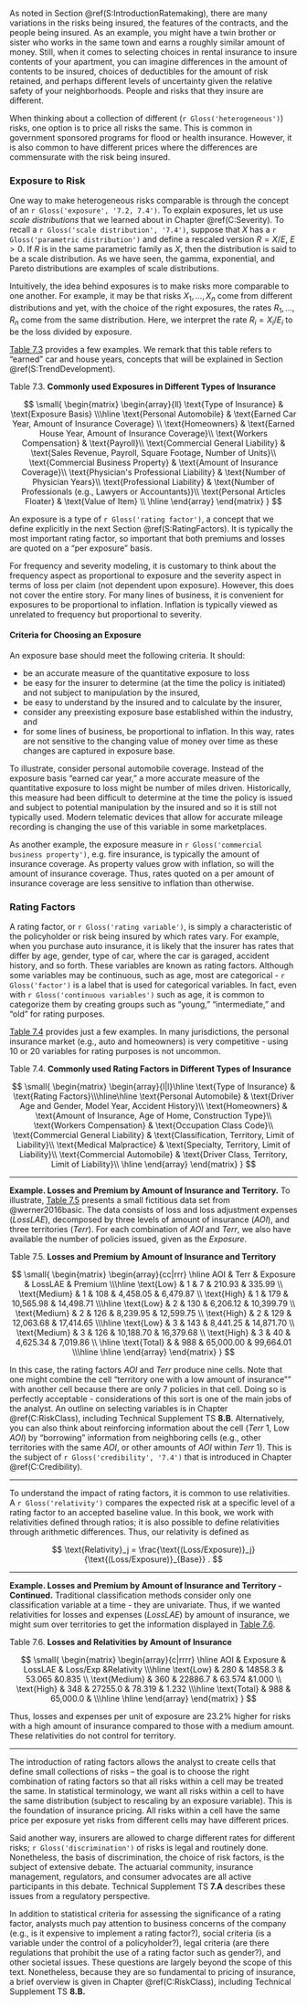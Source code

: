 <!-- ###  Heterogeneous Risks {#S:HeterogeneousRisks} -->

As noted in Section \@ref(S:IntroductionRatemaking), there are many variations in the risks being insured, the features of the contracts, and the people being insured. As an example, you might have a twin brother or sister who works in the same town and earns a roughly similar amount of money. Still, when it comes to selecting choices in rental insurance to insure contents of your apartment, you can imagine differences in the amount of contents to be insured, choices of deductibles for the amount of risk retained, and perhaps different levels of uncertainty given the relative safety of your neighborhoods. People and risks that they insure are different. 

When thinking about a collection of different (`r Gloss('heterogeneous')`) risks, one option is to price all risks the same. This is common in government sponsored programs for flood or health insurance. However, it is also common to have different prices where the differences are commensurate with the risk being insured.


### Exposure to Risk {#S:ExposureToRisk}

One way to make heterogeneous risks comparable is through the concept of an `r Gloss('exposure', '7.2, 7.4')`. To explain exposures, let us use *scale distributions* that we learned about in Chapter \@ref(C:Severity). To recall a `r Gloss('scale distribution', '7.4')`, suppose that $X$ has a `r Gloss('parametric distribution')` and define a rescaled version $R = X/E$, $E > 0$. If $R$ is in the same parametric family as $X$, then the distribution is said to be a scale distribution. As we have seen, the gamma, exponential, and Pareto distributions are examples of scale distributions.

Intuitively, the idea behind exposures is to make risks more comparable to one another. For example, it may be that risks $X_1, \ldots, X_n$ come from different distributions and yet, with the choice of the right exposures, the rates $R_1, \ldots, R_n$ come from the same distribution. Here, we interpret the rate $R_i = X_i/E_i$ to be the loss divided by exposure.

[Table 7.3] provides a few examples. We remark that this table refers to "earned" car and house years, concepts that will be explained in Section \@ref(S:TrendDevelopment).

<a id=tab:7.3></a> 

[Table 7.3]: \#tab:7.3

Table 7.3. **Commonly used Exposures in Different Types of Insurance**

$$
\small{
\begin{matrix}
\begin{array}{ll}
\text{Type of Insurance} & \text{Exposure Basis} \\\hline
\text{Personal Automobile} &  \text{Earned Car Year, Amount of Insurance Coverage} \\
\text{Homeowners} &  \text{Earned House Year, Amount of Insurance Coverage}\\
\text{Workers Compensation}  & \text{Payroll}\\
\text{Commercial General Liability} &  \text{Sales Revenue, Payroll, Square Footage, Number of Units}\\
\text{Commercial Business Property}  & \text{Amount of Insurance Coverage}\\
\text{Physician's Professional Liability}  & \text{Number of Physician Years}\\
\text{Professional Liability}  & \text{Number of Professionals (e.g., Lawyers or Accountants)}\\
\text{Personal Articles Floater} &  \text{Value of Item} \\
  \hline
\end{array}
\end{matrix}
}
$$


An exposure is a type of `r Gloss('rating factor')`, a concept that we define explicitly in the next Section \@ref(S:RatingFactors). It is typically the most important rating factor, so important that both premiums and losses are quoted on a "per exposure" basis. 

For frequency and severity modeling, it is customary to think about the frequency aspect as proportional to exposure and the severity aspect in terms of loss per claim (not dependent upon exposure). However, this does not cover the entire story. For many lines of business, it is convenient for exposures to be proportional to inflation. Inflation is typically viewed as unrelated to frequency but proportional to severity.


#### Criteria for Choosing an Exposure  {-}

An exposure base should meet the following criteria. It should:

- be an accurate measure of the quantitative exposure to loss
- be easy for the insurer to determine (at the time the policy is initiated) and not subject to manipulation by the insured,
- be easy to understand by the insured and to calculate by the insurer,
- consider any preexisting exposure base established within the industry, and
- for some lines of business, be proportional to inflation. In this way, rates are not sensitive to the changing value of money over time as these changes are captured in exposure base.


To illustrate, consider personal automobile coverage. Instead of the exposure basis "earned car year," a more accurate measure of the quantitative exposure to loss might be number of miles driven. Historically, this measure had been difficult to determine at the time the policy is issued and subject to potential manipulation by the insured and so it is still not typically used. Modern telematic devices that allow for accurate mileage recording is changing the use of this variable in some marketplaces.

As another example, the exposure measure in `r Gloss('commercial business property')`, e.g. fire insurance, is typically the amount of insurance coverage. As property values grow with inflation, so will the amount of insurance coverage. Thus, rates quoted on a per amount of insurance coverage are less sensitive to inflation than otherwise.

<!-- **Example: Workers' Compensation.** (*This example is from @werner2016basic . Probably too much institutional detail for this book. Still, a good placeholder.*) Consider the following example presented by Bouska (1989). Think of two construction firms, where one is unionized and the other is not. Assume that these two firms have the same number of employees who perform the same type of work and have similar number and type of loss experience. If the unionized company pays more per employee, then it will have a higher payroll. Assuming that payroll is the exposure basis for workers' compensation coverage, it will pay more for its coverage even though the loss experience is similar between the two firms. On the one hand, this is appropriate if losses are primarily due to indemnification to employees from lost salary due to not working from covered workers' accidents. On the other hand, this is inappropriate if losses are primarily due to medical payments that should be less related to the amount a person earns. -->

<!-- As a practical matter, this inequity was not as important when there were limits on payroll as an exposure base. However, Bouska (1989) cites the changes in the 1980's in the US where there was a movement to unlimited payrolls. Some groups proposed using a combination of hours worked and payroll as an exposure base. In contrast, the national rating bureau (National Council on Compensation Insurance, NCCI) wanted to use unlimited payroll because it is (a) easy to verify and (b) it moves naturally with inflation (thus reducing the need for annual rate revisions). -->

<!-- *** -->

### Rating Factors {#S:RatingFactors}

A rating factor, or `r Gloss('rating variable')`, is simply a characteristic of the policyholder or risk being insured by which rates vary. For example, when you purchase auto insurance, it is likely that the insurer has rates that differ by age, gender, type of car, where the car is garaged, accident history, and so forth. These variables are known as rating factors. Although some variables may be continuous, such as age, most are categorical - `r Gloss('factor')` is a label that is used for categorical variables. In fact, even with `r Gloss('continuous variables')` such as age, it is common to categorize them by creating groups such as "young," "intermediate," and "old" for rating purposes. 

[Table 7.4] provides just a few examples. In many jurisdictions, the personal insurance market (e.g., auto and homeowners) is very competitive - using 10 or 20 variables for rating purposes is not uncommon.

<a id=tab:7.4></a> 

[Table 7.4]: \#tab:7.4

Table 7.4. **Commonly used Rating Factors in Different Types of Insurance**

$$
\small{
\begin{matrix}
\begin{array}{l|l}\hline
\text{Type of Insurance} & \text{Rating Factors}\\\hline\hline
\text{Personal Automobile}  & \text{Driver Age and Gender, Model Year, Accident History}\\
\text{Homeowners}  & \text{Amount of Insurance, Age of Home, Construction Type}\\
\text{Workers Compensation}  & \text{Occupation Class Code}\\
\text{Commercial General Liability}  & \text{Classification, Territory, Limit of Liability}\\
\text{Medical Malpractice}  & \text{Specialty, Territory, Limit of Liability}\\
\text{Commercial Automobile}  & \text{Driver Class, Territory, Limit of Liability}\\
  \hline
\end{array}
\end{matrix}
}
$$

***

**Example. Losses and Premium by Amount of Insurance and Territory.** To illustrate, [Table 7.5] presents a small fictitious data set from @werner2016basic. The data consists of loss and loss adjustment expenses (*LossLAE*), decomposed by three levels of amount of insurance (*AOI*), and three territories (*Terr*). For each combination of *AOI* and *Terr*, we also have available the number of policies issued, given as the *Exposure*.

<a id=tab:7.5></a> 

[Table 7.5]: \#tab:7.5

Table 7.5. **Losses and Premium by Amount of Insurance and Territory**

$$
\small{
\begin{matrix}
\begin{array}{cc|rrr}
\hline
       AOI &       Terr &   Exposure &    LossLAE &    Premium \\\hline
       \text{Low} &          1 &          7 &     210.93 &     335.99 \\
    \text{Medium} &          1 &        108 &   4,458.05 &   6,479.87 \\
      \text{High} &          1 &        179 &  10,565.98 &  14,498.71 \\\hline
       \text{Low} &          2 &        130 &   6,206.12 &  10,399.79 \\
    \text{Medium} &          2 &        126 &   8,239.95 &  12,599.75 \\
      \text{High} &          2 &        129 &  12,063.68 &  17,414.65 \\\hline
       \text{Low} &          3 &        143 &   8,441.25 &  14,871.70 \\
    \text{Medium} &          3 &        126 &  10,188.70 &  16,379.68 \\
      \text{High} &          3 &         40 &   4,625.34 &   7,019.86 \\
      \hline
       \text{Total}    &       & 988 &  65,000.00 &     99,664.01   \\\hline
\hline
\end{array}
\end{matrix}
}
$$

In this case, the rating factors *AOI* and *Terr* produce nine cells. Note that one might combine the cell "territory one with a low amount of insurance"" with another cell because there are only 7 policies in that cell. Doing so is perfectly acceptable - considerations of this sort is one of the main jobs of the analyst. An outline on selecting variables is in Chapter \@ref(C:RiskClass), including Technical Supplement TS **8.B**. Alternatively, you can also think about reinforcing information about the cell (*Terr* 1, Low *AOI*) by "borrowing" information from neighboring cells (e.g., other territories with the same *AOI*, or other amounts of *AOI* within *Terr* 1). This is the subject of `r Gloss('credibility', '7.4')` that is introduced in Chapter \@ref(C:Credibility).

***

To understand the impact of rating factors, it is common to use relativities. A `r Gloss('relativity')` compares the expected risk at a specific level of a rating factor to an accepted baseline value. In this book, we work with relativities defined through ratios; it is also possible to define relativities through arithmetic differences. Thus, our relativity is defined as

$$
\text{Relativity}_j = \frac{\text{(Loss/Exposure)}_j}{\text{(Loss/Exposure)}_{Base}} .
$$

***

**Example. Losses and Premium by Amount of Insurance and Territory - Continued.** Traditional classification methods consider only one classification variable at a time - they are univariate. Thus, if we wanted relativities for losses and expenses (*LossLAE*) by amount of insurance, we might sum over territories to get the information displayed in [Table 7.6].

<a id=tab:7.6></a> 

[Table 7.6]: \#tab:7.6

Table 7.6. **Losses and Relativities by Amount of Insurance**

$$
\small{
\begin{matrix}
\begin{array}{c|rrrr}
\hline
       AOI &   Exposure &    LossLAE & Loss/Exp &Relativity \\\hline
       \text{Low} &        280 &    14858.3 &   53.065   &0.835 \\
    \text{Medium} &        360 &    22886.7 &    63.574  &1.000 \\
      \text{High} &        348 &      27255.0 &   78.319  & 1.232 \\\hline
       \text{Total}    &        988 &  65,000.0 &            \\\hline
\hline
\end{array}
\end{matrix}
}
$$


Thus, losses and expenses per unit of exposure are 23.2% higher for risks with a high amount of insurance compared to those with a medium amount.  These relativities do not control for territory.

***

The introduction of rating factors allows the analyst to create cells that define small collections of risks -- the goal is to choose the right combination of rating factors so that all risks within a cell may be treated the same. In statistical terminology, we want all risks within a cell to have the same distribution (subject to rescaling by an exposure variable). This is the foundation of insurance pricing. All risks within a cell have the same price per exposure yet risks from different cells may have different prices. 

Said another way, insurers are allowed to charge different rates for different risks; `r Gloss('discrimination')` of risks is legal and routinely done. Nonetheless, the basis of discrimination, the choice of risk factors, is the subject of extensive debate. The actuarial community, insurance management, regulators, and consumer advocates are all active participants in this debate. Technical Supplement TS **7.A** describes these issues from a regulatory perspective.

In addition to statistical criteria for assessing the significance of a rating factor, analysts much pay attention to business concerns of the company (e.g., is it expensive to implement a rating factor?), social criteria (is a variable under the control of a policyholder?), legal criteria (are there regulations that prohibit the use of a rating factor such as gender?), and other societal issues. These questions are largely beyond the scope of this text. Nonetheless, because they are so fundamental to pricing of insurance, a brief overview is given in Chapter \@ref(C:RiskClass), including Technical Supplement TS **8.B.**

